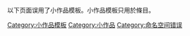 {{tracking category}}
{{Empty category}}

以下页面误用了小作品模板。小作品模板只用於條目。

[[Category:小作品模板|Category:小作品模板]]
[[Category:小作品|Category:小作品]]
[[Category:命名空间错误|Category:命名空间错误]]